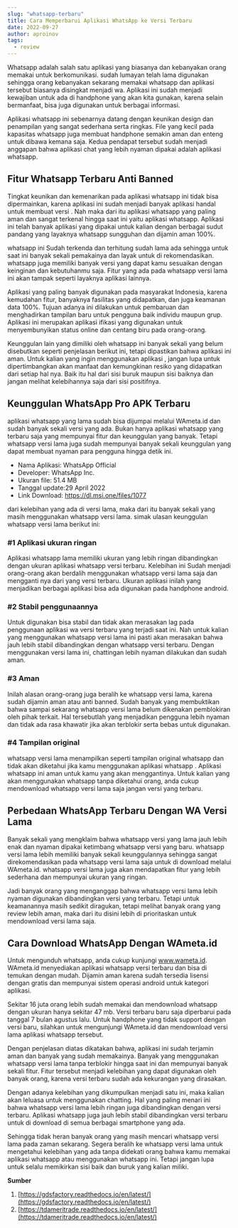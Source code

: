 ```yaml
---
slug: "whatsapp-terbaru"
title: Cara Memperbarui Aplikasi WhatsApp ke Versi Terbaru
date: 2022-09-27
author: aproinov
tags:
  - review
---
```


Whatsapp adalah salah satu aplikasi yang biasanya dan kebanyakan orang memakai untuk berkomunikasi. sudah lumayan telah lama digunakan sehingga orang kebanyakan sekarang memakai whatsapp dan aplikasi tersebut biasanya disingkat menjadi wa. Aplikasi ini sudah menjadi kewajiban untuk ada di handphone yang akan kita gunakan, karena selain bermanfaat, bisa juga digunakan untuk berbagai informasi.

Aplikasi whatsapp ini sebenarnya datang dengan keunikan design dan penampilan yang sangat sederhana serta ringkas. File yang kecil pada kapasitas whatsapp juga membuat handphone semakin aman dan enteng untuk dibawa kemana saja. Kedua pendapat tersebut sudah menjadi anggapan bahwa aplikasi chat yang lebih nyaman dipakai adalah aplikasi whatsapp.

## Fitur  Whatsapp Terbaru Anti Banned

Tingkat keunikan dan kemenarikan pada aplikasi whatsapp ini tidak bisa dipermainkan, karena aplikasi ini sudah menjadi banyak aplikasi handal untuk membuat versi . Nah maka dari itu aplikasi  whatsapp yang paling aman dan sangat terkenal hingga saat ini yaitu aplikasi  whatsapp. Aplikasi ini telah banyak aplikasi yang dipakai untuk kalian dengan berbagai sudut pandang yang layaknya whatsapp sungguhan dan dijamin aman 100%.

 whatsapp ini Sudah terkenda dan terhitung sudah lama ada sehingga untuk saat ini banyak sekali pemakainya dan layak untuk di rekomendasikan.  whatsapp juga memiliki banyak versi yang dapat kamu sesuaikan dengan keinginan dan kebutuhanmu saja. Fitur yang ada pada  whatsapp versi lama ini akan tampak seperti layaknya aplikasi  lainnya.

Aplikasi yang paling banyak digunakan pada masyarakat Indonesia, karena kemudahan fitur, banyaknya fasilitas yang didapatkan, dan juga keamanan data 100%. Tujuan adanya ini dilakukan untuk pembaruan dan menghadirkan tampilan baru untuk pengguna baik individu maupun grup. Aplikasi ini merupakan aplikasi ifikasi yang digunakan untuk menyembunyikan status online dan centang biru pada orang-orang.

Keunggulan lain yang dimiliki oleh  whatsapp ini banyak sekali yang belum disebutkan seperti penjelasan berikut ini, tetapi dipastikan bahwa aplikasi ini aman. Untuk kalian yang ingin menggunakan aplikasi , jangan lupa untuk dipertimbangkan akan manfaat dan kemungkinan resiko yang didapatkan dari setiap hal nya. Baik itu hal dari sisi buruk maupun sisi baiknya dan jangan melihat kelebihannya saja dari sisi positifnya.

## Keunggulan  WhatsApp Pro APK Terbaru

aplikasi  whatsapp yang lama sudah bisa dijumpai melalui WAmeta.id dan sudah banyak sekali versi yang ada. Bukan hanya aplikasi  whatsapp yang terbaru saja yang mempunyai fitur dan keunggulan yang banyak. Tetapi  whatsapp versi lama juga sudah mempunyai banyak sekali keunggulan yang dapat membuat nyaman para pengguna hingga detik ini.

- Nama Aplikasi: WhatsApp Official
- Developer: WhatsApp Inc.
- Ukuran file: 51.4 MB
- Tanggal update:29 April 2022
- Link Download: https://dl.msi.one/files/1077

dari kelebihan yang ada di versi lama, maka dari itu banyak sekali yang masih menggunakan  whatsapp versi lama. simak ulasan keunggulan  whatsapp versi lama berikut ini:

### #1 Aplikasi ukuran ringan

Aplikasi  whatsapp lama memiliki ukuran yang lebih ringan dibandingkan dengan ukuran aplikasi  whatsapp versi terbaru. Kelebihan ini Sudah menjadi orang-orang akan berdalih menggunakan  whatsapp versi lama saja dan mengganti nya dari yang versi terbaru. Ukuran aplikasi inilah yang menjadikan berbagai aplikasi bisa ada digunakan pada handphone android.

### #2 Stabil penggunaannya

Untuk digunakan bisa stabil dan tidak akan merasakan lag pada penggunaan aplikasi  wa versi terbaru yang terjadi saat ini. Nah untuk kalian yang menggunakan  whatsapp versi lama ini pasti akan merasakan bahwa jauh lebih stabil dibandingkan dengan  whatsapp versi terbaru. Dengan menggunakan versi lama ini, chattingan lebih nyaman dilakukan dan sudah aman.

### #3 Aman 

Inilah alasan orang-orang juga beralih ke  whatsapp versi lama, karena sudah dijamin aman atau anti banned. Sudah banyak yang membuktikan bahwa sampai sekarang  whatsapp versi lama belum dikenakan pemblokiran oleh pihak terkait. Hal tersebutlah yang menjadikan pengguna lebih nyaman dan tidak ada rasa khawatir jika akan terblokir serta bebas untuk digunakan.

### #4 Tampilan original

 whatsapp versi lama menampilkan seperti tampilan original whatsapp dan tidak akan diketahui jika kamu menggunakan aplikasi whatsapp . Aplikasi whatsapp  ini aman untuk kamu yang akan menggantinya. Untuk kalian yang akan menggunakan whatsapp  tanpa diketahui orang, anda cukup mendownload  whatsapp versi lama saja jangan versi yang terbaru.

## Perbedaan  WhatsApp Terbaru Dengan  WA Versi Lama

Banyak sekali yang mengklaim bahwa  whatsapp versi yang lama jauh lebih enak dan nyaman dipakai ketimbang  whatsapp versi yang baru.  whatsapp versi lama lebih memiliki banyak sekali keunggulannya sehingga sangat direkomendasikan pada  whatsapp versi lama saja untuk di download melalui WAmeta.id.  whatsapp versi lama juga akan mendapatkan fitur yang lebih sederhana dan mempunyai ukuran yang ringan. 

Jadi banyak orang yang menganggap bahwa  whatsapp versi lama lebih nyaman digunakan dibandingkan versi yang terbaru. Tetapi untuk keamanannya masih sedikit diragukan, tetapi melihat banyak orang yang review lebih aman, maka dari itu disini lebih di prioritaskan untuk mendownload  versi lama saja. 

## Cara Download  WhatsApp Dengan WAmeta.id

Untuk mengunduh  whatsapp, anda cukup kunjungi www.wameta.id. WAmeta.id menyediakan aplikasi  whatsapp versi terbaru dan bisa di temukan dengan mudah. Dijamin aman karena sudah tersedia lisensi dengan gratis dan mempunyai sistem operasi android untuk kategori aplikasi.

Sekitar 16 juta orang lebih sudah memakai dan mendownload  whatsapp dengan ukuran hanya sekitar 47 mb. Versi terbaru baru saja diperbarui pada tanggal 7 bulan agustus lalu. Untuk handphone yang tidak support dengan versi baru, silahkan untuk mengunjungi WAmeta.id dan mendownload versi lama aplikasi  whatsapp tersebut.

Dengan penjelasan diatas dikatakan bahwa, aplikasi  ini sudah terjamin aman dan banyak yang sudah memakainya. Banyak yang menggunakan  whatsapp versi lama tanpa terblokir hingga saat ini dan mempunyai banyak sekali fitur. Fitur tersebut menjadi kelebihan yang dapat digunakan oleh banyak orang, karena versi terbaru sudah ada kekurangan yang dirasakan. 

Dengan adanya kelebihan yang dikumpulkan menjadi satu ini, maka kalian akan leluasa untuk menggunakan chatting. Hal yang paling menari ini bahwa  whatsapp versi lama lebih ringan juga dibandingkan dengan versi terbaru. Aplikasi  whatsapp juga jauh lebih stabil dibandingkan versi terbaru untuk di download di semua berbagai smartphone yang ada. 

Sehingga tidak heran banyak orang yang masih mencari  whatsapp versi lama pada zaman sekarang. Segera beralih ke  whatsapp versi lama untuk mengetahui kelebihan yang ada tanpa didekati orang bahwa kamu memakai aplikasi whatsapp  atau menggunakan  whatsapp ini. Tetapi jangan lupa untuk selalu memikirkan sisi baik dan buruk yang kalian miliki.

**Sumber**

1. [https://gdsfactory.readthedocs.io/en/latest/](https://gdsfactory.readthedocs.io/en/latest/)
2. [https://tdameritrade.readthedocs.io/en/latest/](https://tdameritrade.readthedocs.io/en/latest/)
